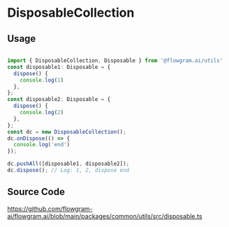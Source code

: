# DisposableCollection

## Usage


```ts pure

import { DisposableCollection, Disposable } from '@flowgram.ai/utils'
const disposable1: Disposable = {
  dispose() {
    console.log(1)
  },
};
const disposable2: Disposable = {
  dispose() {
    console.log(2)
  },
};
const dc = new DisposableCollection();
dc.onDispose(() => {
  console.log('end')
});

dc.pushAll([disposable1, disposable2]);
dc.dispose(); // Log: 1, 2, dispose end

```

## Source Code

https://github.com/flowgram-ai/flowgram.ai/blob/main/packages/common/utils/src/disposable.ts


